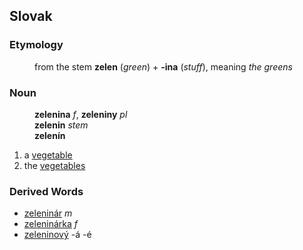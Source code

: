 ==Slovak==
===Etymology===
:from the stem '''zelen''' (''green'') + '''-ina''' (''stuff''), meaning ''the greens''
===Noun===
:'''zelenina''' ''f'', '''zeleniny''' ''pl''
:'''zelenin''' ''stem''
:'''zelenín''' ''{{genpl}}''
:{{decpat}} {{zena}}
# a [[vegetable]]
# the [[vegetable]]s
===Derived Words===
* [[zeleninár]] ''m''
* [[zeleninárka]] ''f''
* [[zeleninový]] -á -é
